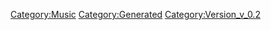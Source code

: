 {{Music
 |Name=愛・おぼえていますか〜bless the little queen
 |ID=72
 |Cov=70
 |Cd=6
 |Nam=70
 |Div=70
 |Ma=3
 |SerieId=2
 |SerieLogoId=2
 |WavId=70
 |VariationId=0
 |Dsc=70
 |Strt=10
 |ValkyrieBattle=1
 |ValkyrieIntro=1
 |ValkyrieIntroSky=1
 |DivaSolo=1
 |DivaMulti=1
 |Exp=3
 |OfficialName=愛・おぼえていますか〜bless the little queen
 |VocalName=ランカ・リー＝中島愛
 |Description=作品：マクロスF<br /><br />歌手：ランカ・リー＝中島愛<br /><br />作詞：安井かずみ<br />作曲：加藤和彦
 |StoryTitle=「惑星の守り手に、これ以上相応しい歌は無いわね」
 |StoryDesc=バジュラ本星への降下を開始したフロンティア船団。<br />全てが上手くいくと思われたその時、宙域にランカの<br />歌声が響き渡り、バジュラは連携を取り戻していく。<br /><br />バジュラの猛攻によって劣勢を強いられる新統合軍<br />と移民船団。ランカは本当に人類の敵となったのか…？
 |BuyURL=http://recochoku.jp/song/S20177073/single?ds=34295882
 |BannerId=3
 |AnmStoreURL=https://anime.dmkt-sp.jp/animestore/ci_pc?workId=20494
}}
[[Category:Music]]
[[Category:Generated]]
[[Category:Version_v_0.2]]
